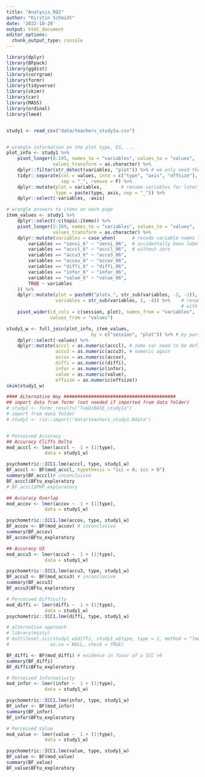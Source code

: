 ```yaml
---
title: "Analysis_RQ1"
author: "Kirstin Schmidt"
date: '2022-10-20'
output: html_document
editor_options: 
  chunk_output_type: console
---
```



```r
library(dplyr)
library(BFpack)
library(ggdist)
library(corrgram)
library(formr)
library(tidyverse)
library(skimr)
library(car)
library(MASS)
library(ordinal)
library(lme4)


study1 <- read_csv("data/teachers_study1a.csv")


# wrangle information on the plot type, ES, ...
plot_info <- study1 %>%
    pivot_longer(8:195, names_to = "variables", values_to = "values", 
                 values_transform = as.character) %>%
    dplyr::filter(str_detect(variables, "plot")) %>% # we only need the rows with info on plots
    tidyr::separate(col = values, into = c("type", "axis", "effsize"), # separate the info into three columns
                    sep = "_", remove = F) %>%
    dplyr::mutate(plot = variables,       # rename variables for later join
                  type = paste(type, axis, sep = "_")) %>%
    dplyr::select(-variables, -axis)

# wrangle answers to items on each page
item_values <- study1 %>%
    dplyr::select(-c(topic:itemo)) %>%
    pivot_longer(2:169, names_to = "variables", values_to = "values", 
                 values_transform = as.character) %>%
    dplyr::mutate(variables = case_when(      # recode variable names that have
        variables == "sensi_6" ~ "sensi_06",  # accidentally been labeled
        variables == "acccl_6" ~ "acccl_06",  # without zero
        variables == "accu3_6" ~ "accu3_06",
        variables == "accov_6" ~ "accov_06",
        variables == "diffi_6" ~ "diffi_06",
        variables == "infor_6" ~ "infor_06",
        variables == "value_6" ~ "value_06",
        TRUE ~ variables 
    )) %>%
    dplyr::mutate(plot = paste0("plotx_", str_sub(variables, -2, -1)), # create variable for later join
                  variables = str_sub(variables, 1, -4)) %>%    # rename variable names to get a data set 
                                                                # with one line per participant per page
    pivot_wider(id_cols = c(session, plot), names_from = "variables", 
                values_from = "values")

study1_w <- full_join(plot_info, item_values, 
                               by = c("session", "plot")) %>% # by participant and page (plot)
    dplyr::select(-values) %>%
    dplyr::mutate(acccl = as.numeric(acccl), # some var need to be defined as
                  accu3 = as.numeric(accu3), # numeric again
                  accov = as.numeric(accov),
                  diffi = as.numeric(diffi),
                  infor = as.numeric(infor),
                  value = as.numeric(value),
                  effsize = as.numeric(effsize))
skim(study1_w)

#### ALternative Way #########################################
## import data from formr (not needed if imported from data folder)
# study1 <- formr_results("TueDiBASE_study1a")
# import from data folder
# study1 <- rio::import("data/teachers_study1.Rdata")


# Perceived Accuracy
## Accuracy Cliffs Delta
mod_acccl <- lmer(acccl ~  1 + (1|type),
              data = study1_w)

psychometric::ICC1.lme(acccl, type, study1_w)
BF_acccl <- BF(mod_acccl, hypothesis = "icc = 0; icc > 0")
summary(BF_acccl)# inconclusive 
BF_acccl$BFtu_exploratory
# BF_acccl$PHP_exploratory

## Accuracy Overlap
mod_accov <- lmer(accov ~  1 + (1|type),
              data = study1_w)

psychometric::ICC1.lme(accov, type, study1_w)
BF_accov <- BF(mod_accov) # inconclusive
summary(BF_accov)
BF_accov$BFtu_exploratory

## Accuracy U3
mod_accu3 <- lmer(accu3 ~  1 + (1|type),
              data = study1_w)

psychometric::ICC1.lme(accu3, type, study1_w)
BF_accu3 <- BF(mod_accu3) # inconclusive
summary(BF_accu3)
BF_accu3$BFtu_exploratory

# Perceived Difficulty 
mod_diffi <- lmer(diffi ~  1 + (1|type),
              data = study1_w)
psychometric::ICC1.lme(diffi, type, study1_w)

# alternative approach 
# library(misty)
# multilevel.icc(study1_w$diffi, study1_w$type, type = 1, method = "lme4", REML = TRUE,
#               as.na = NULL, check = TRUE)

BF_diffi <- BF(mod_diffi) # evidence in favor of a ICC >0 
summary(BF_diffi)
BF_diffi$BFtu_exploratory

# Perceived Informativity 
mod_infor <- lmer(infor ~  1 + (1|type),
              data = study1_w)

psychometric::ICC1.lme(infor, type, study1_w)
BF_infor <- BF(mod_infor)
summary(BF_infor)
BF_infor$BFtu_exploratory

# Perceived Value
mod_value <- lmer(value ~  1 + (1|type),
              data = study1_w)

psychometric::ICC1.lme(value, type, study1_w)
BF_value <- BF(mod_value)
summary(BF_value)
BF_value$BFtu_exploratory

```
